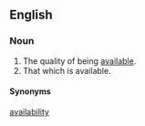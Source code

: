 ==English==
===Noun===
#The quality of being [[available]].
#That which is available.

====Synonyms====
[[availability]]